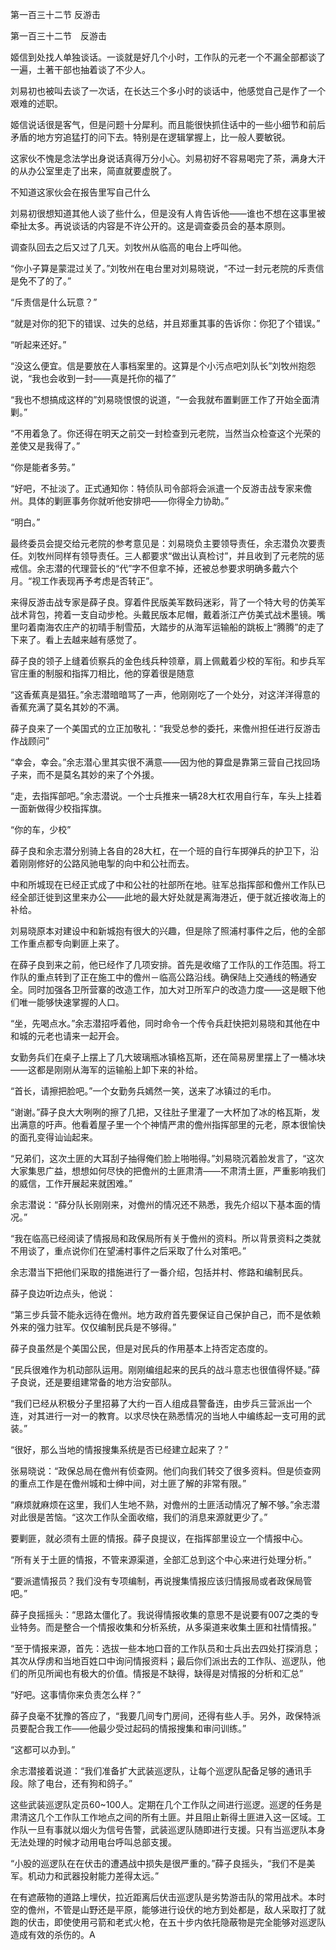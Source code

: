 

第一百三十二节 反游击

第一百三十二节　反游击

姬信到处找人单独谈话。一谈就是好几个小时，工作队的元老一个不漏全部都谈了一遍，土著干部也抽着谈了不少人。

刘易初也被叫去谈了一次话，在长达三个多小时的谈话中，他感觉自己是作了一个艰难的述职。

姬信说话很是客气，但是问题十分犀利。而且能很快抓住话中的一些小细节和前后矛盾的地方穷追猛打的问下去。特别是在逻辑掌握上，比一般人要敏锐。

这家伙不愧是念法学出身说话真得万分小心。刘易初好不容易喝完了茶，满身大汗的从办公室里走了出来，简直就要虚脱了。

不知道这家伙会在报告里写自己什么

刘易初很想知道其他人谈了些什么，但是没有人肯告诉他――谁也不想在这事里被牵扯太多。再说谈话的内容是不许公开的。这是调查委员会的基本原则。

调查队回去之后又过了几天。刘牧州从临高的电台上呼叫他。

“你小子算是蒙混过关了。”刘牧州在电台里对刘易晓说，“不过一封元老院的斥责信是免不了的了。”

“斥责信是什么玩意？”

“就是对你的犯下的错误、过失的总结，并且郑重其事的告诉你：你犯了个错误。”

“听起来还好。”

“没这么便宜。信是要放在人事档案里的。这算是个小污点吧刘队长”刘牧州抱怨说，“我也会收到一封――真是托你的福了”

“我也不想搞成这样的”刘易晓恨恨的说道，“一会我就布置剿匪工作了开始全面清剿。”

“不用着急了。你还得在明天之前交一封检查到元老院，当然当众检查这个光荣的差使又是我得了。”

“你是能者多劳。”

“好吧，不扯淡了。正式通知你：特侦队司令部将会派遣一个反游击战专家来儋州。具体的剿匪事务你就听他安排吧――你得全力协助。”

“明白。”

最终委员会提交给元老院的参考意见是：刘易晓负主要领导责任，余志潜负次要责任。刘牧州同样有领导责任。三人都要求“做出认真检讨”，并且收到了元老院的惩戒信。余志潜的代理营长的“代”字不但拿不掉，还被总参要求明确多戴六个月。“视工作表现再予考虑是否转正”。

来得反游击战专家是薛子良。穿着件民版美军数码迷彩，背了一个特大号的仿美军战术背包，挎着一支自动步枪。头戴民版本尼帽，戴着浙江产仿美式战术墨镜。嘴里叼着南海农庄产的初晴手制雪茄，大踏步的从海军运输船的跳板上“腾腾”的走了下来了。看上去越来越有感觉了。

薛子良的领子上缝着侦察兵的金色线兵种领章，肩上佩戴着少校的军衔。和步兵军官庄重的制服和指挥刀相比，他的穿着很是随意

“这香蕉真是猖狂。”余志潜暗暗骂了一声，他刚刚吃了一个处分，对这洋洋得意的香蕉充满了莫名其妙的不满。

薛子良来了一个美国式的立正加敬礼：“我受总参的委托，来儋州担任进行反游击作战顾问”

“幸会，幸会。”余志潜心里其实很不满意――因为他的算盘是靠第三营自己找回场子来，而不是莫名其妙的来了个外援。

“走，去指挥部吧。”余志潜说。一个士兵推来一辆28大杠农用自行车，车头上挂着一面新做得少校指挥旗。

“你的车，少校”

薛子良和余志潜分别骑上各自的28大杠，在一个班的自行车掷弹兵的护卫下，沿着刚刚修好的公路风驰电掣的向中和公社而去。

中和所城现在已经正式成了中和公社的社部所在地。驻军总指挥部和儋州工作队已经全部迁徙到这里来办公――此地的最大好处就是离海港近，便于就近接收海上的补给。

刘易晓原本对建设中和新城抱有很大的兴趣，但是除了照浦村事件之后，他的全部工作重点都专向剿匪上来了。

在薛子良到来之前，他已经作了几项安排。首先是收缩了工作队的工作范围。将工作队的重点转到了正在施工中的儋州－临高公路沿线。确保陆上交通线的畅通安全。同时加强各卫所营寨的改造工作，加大对卫所军户的改造力度――这是眼下他们唯一能够快速掌握的人口。

“坐，先喝点水。”余志潜招呼着他，同时命令一个传令兵赶快把刘易晓和其他在中和城的元老也请来一起开会。

女勤务兵们在桌子上摆上了几大玻璃瓶冰镇格瓦斯，还在简易房里摆上了一桶冰块――这都是刚刚从海军的运输船上卸下来的补给。

“首长，请擦把脸吧。”一个女勤务兵嫣然一笑，送来了冰镇过的毛巾。

“谢谢。”薛子良大大咧咧的擦了几把，又往肚子里灌了一大杯加了冰的格瓦斯，发出满意的吁声。他看着屋子里一个个神情严肃的儋州指挥部里的元老，原本很愉快的面孔变得讪讪起来。

“兄弟们，这次土匪的大耳刮子抽得俺们脸上啪啪得。”刘易晓沉着脸发言了，“这次大家集思广益，想想如何尽快的把儋州的土匪肃清――不肃清土匪，严重影响我们的威信，工作开展起来就困难。”

余志潜说：“薛分队长刚刚来，对儋州的情况还不熟悉，我先介绍以下基本面的情况。”

“我在临高已经阅读了情报局和政保局所有关于儋州的资料。所以背景资料之类就不用谈了，重点说你们在望浦村事件之后采取了什么对策吧。”

余志潜当下把他们采取的措施进行了一番介绍，包括并村、修路和编制民兵。

薛子良边听边点头，他说：

“第三步兵营不能永远待在儋州。地方政府首先要保证自己保护自己，而不是依赖外来的强力驻军。仅仅编制民兵是不够得。”

薛子良虽然是个美国公民，但是对民兵的作用基本上持否定态度的。

“民兵很难作为机动部队运用。刚刚编组起来的民兵的战斗意志也很值得怀疑。”薛子良说，还是要组建常备的地方治安部队。

“我们已经从积极分子里招募了大约一百人组成县警备连，由步兵三营派出一个连，对其进行一对一的教育。以求尽快在熟悉情况的当地人中编练起一支可用的武装。”

“很好，那么当地的情报搜集系统是否已经建立起来了？”

张易晓说：“政保总局在儋州有侦查网。他们向我们转交了很多资料。但是侦查网的重点工作是在儋州城和士绅中间，对土匪了解的非常有限。”

“麻烦就麻烦在这里，我们人生地不熟，对儋州的土匪活动情况了解不够。”余志潜对此很是苦恼。“这次工作队全面收缩，我们的消息来源就更少了。”

要剿匪，就必须有土匪的情报。薛子良提议，在指挥部里设立一个情报中心。

“所有关于土匪的情报，不管来源渠道，全部汇总到这个中心来进行处理分析。”

“要派遣情报员？我们没有专项编制，再说搜集情报应该归情报局或者政保局管吧。”

薛子良摇摇头：“思路太僵化了。我说得情报收集的意思不是说要有007之类的专业特务。而是整合一个情报收集和分析系统，从多渠道来收集土匪和社情情报。”

“至于情报来源，首先：选拔一些本地口音的工作队员和士兵出去四处打探消息；其次从俘虏和当地百姓口中询问情报资料；最后你们派出去的工作队、巡逻队，他们的所见所闻也有极大的价值。情报是不缺得，缺得是对情报的分析和汇总”

“好吧。这事情你来负责怎么样？”

薛子良毫不犹豫的答应了，“我要几间专门房间，还得有些人手。另外，政保特派员要配合我工作――他最少受过起码的情报搜集和审问训练。”

“这都可以办到。”

余志潜接着说道：“我们准备扩大武装巡逻队，让每个巡逻队配备足够的通讯手段。除了电台，还有狗和鸽子。”

这些武装巡逻队定员60~100人。定期在几个工作队之间进行巡逻。巡逻的任务是肃清这几个工作队工作地点之间的所有土匪。并且阻止新得土匪进入这一区域。工作队一旦有事就以烟火为信号告警，武装巡逻队随即进行支援。只有当巡逻队本身无法处理的时候才动用电台呼叫总部支援。

“小股的巡逻队在在伏击的遭遇战中损失是很严重的。”薛子良摇头，“我们不是美军。机动力和武器投射能力差得太远。”

在有遮蔽物的道路上埋伏，拉近距离后伏击巡逻队是劣势游击队的常用战术。本时空的儋州，不管是山野还是平原，能够进行设伏的地方到处都是，敌人采取打了就跑的伏击，即使使用弓箭和老式火枪，在五十步内依托隐蔽物是完全能够对巡逻队造成有效的杀伤的。A

